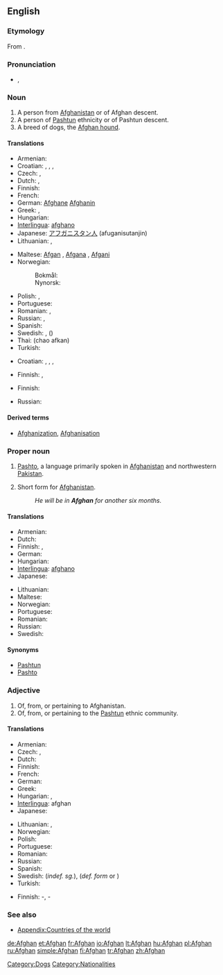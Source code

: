 {{also|afghan}}
==English==

{{wikipedia}}
{{wikipedia|Origins of the name Afghan}}

===Etymology===
From  {{etyl|sa}} {{term|sc=Deva|अस्वक|tr=a-svaka||horseman; horse people; horse breeders; land of horses|lang=sa}}.

===Pronunciation===
* {{a|UK}} {{IPA|/ˈæfˌɡæn/}}, {{SAMPA|/"{f%g{n/}}

===Noun===
{{en-noun}}

# A person from [[Afghanistan]] or of Afghan descent.
# A person of [[Pashtun]] ethnicity or of Pashtun descent.
# A breed of dogs, the [[Afghan hound]].

====Translations====
{{trans-top|person from Afghanistan}}
* Armenian: {{t-|hy|աֆղան|tr=afġan}}
* Croatian: {{t-|hr|Afgan|m|alt=Àfgan}}, {{t-|hr|Afganka|f|alt=Àfgānka}}, {{t-|hr|Afganistanac|m|alt=Afganistánac}}, {{t-|hr|Afganistanka|f|alt=Afganìstānka}}
* Czech: {{t-|cs|Afghánec|m}}, {{t-|cs|Afgánec|m}}
* Dutch: {{t+|nl|Afghaan|m}}, {{t+|nl|Afghaanse|f}}
* Finnish: {{t+|fi|afganistanilainen}}
* French: {{t+|fr|Afghan}}
* German: [[Afghane]] {{m}} [[Afghanin]] {{f}}
* Greek: {{t+|el|Αφγανός|m}}, {{t-|el|Αφγανή|f}}
* Hungarian: {{t+|hu|afgán}}
* [[Interlingua]]: [[afghano]]
* Japanese: [[アフガニスタン人]] (afuganisutanjin)
* Lithuanian: {{t+|lt|afganistanietis|m|xs=Lithuanian}},  {{t+|lt|afganistanietė|f|xs=Lithuanian}}
{{trans-mid}}
* Maltese: [[Afgan]] {{m}}, [[Afgana]] {{f}}, [[Afgani]] {{p}}
* Norwegian:
*: Bokmål: {{t+|no|afghaner|m}}
*: Nynorsk: {{t+|nn|afghanar|m|xs=Norwegian Nynorsk}}
* Polish: {{t+|pl|Afgańczyk|m}}, {{t+|pl|Afganka|f}}
* Portuguese: {{t+|pt|afegão}}
* Romanian: {{t+|ro|afgan|m}}, {{t+|ro|afgană|f}}
* Russian: {{t+|ru|афганец|m|tr=afgánec}}, {{t+|ru|афганка|f|tr=afgánka}}
* Spanish: {{t+|es|afgano}}
* Swedish: {{t|sv|afghan}}, {{t|sv|afghanska}} ({{f}})
* Thai: {{Thai|[[ชาวอาฟกัน]]}} (chao afkan)
* Turkish: {{t-|tr|afgan}}
{{trans-bottom}}

{{trans-top|person of Pashtun ethnicity}}
* Croatian: {{t-|hr|Afgan|m|alt=Àfgan}}, {{t-|hr|Afganka|f|alt=Àfgānka}}, {{t-|hr|Afganistanac|m|alt=Afganistánac}}, {{t-|hr|Afganistanka|f|alt=Afganìstānka}}
{{trans-mid}}
* Finnish: {{t|fi|pataani}}, {{t-|fi|afgaani}}
{{trans-bottom}}

{{trans-top|Afghan hound}}
* Finnish: {{t+|fi|afgaaninvinttikoira}}
{{trans-mid}}
* Russian: {{t-|ru|афганская борзая|f|tr=afgánskaja borzája}}
{{trans-bottom}}

====Derived terms====
* [[Afghanization]], [[Afghanisation]]

===Proper noun===
{{en-proper noun}}

# [[Pashto]], a language primarily spoken in [[Afghanistan]] and northwestern [[Pakistan]].
# {{context|UK|military slang}} Short form for [[Afghanistan]].
#: ''He will be in '''Afghan''' for another six months.''

====Translations====
{{trans-top|Pashto language}}
* Armenian: {{t-|hy|աֆղաներեն|tr=afġaneren}}
* Dutch: {{t+|nl|Afghaans}}
* Finnish: {{t+|fi|paštu}}, {{t-|fi|afgaani}}
* German: {{t-|de|Afghanisch}}
* Hungarian: {{t+|hu|afgán}}
* [[Interlingua]]: [[afghano]]
* Japanese: {{t-|ja|アフガニスタン語|tr=afuganisutango}}
{{trans-mid}}
* Lithuanian: {{t|lt|afganistaniečių|p|xs=Lithuanian}}
* Maltese: {{t-|mt|L-Afgan|xs=Maltese}}
* Norwegian: {{t+|no|afghansk}}
* Portuguese: {{t+|pt|afegão}}
* Romanian: {{t+|ro|afgană|f}}
* Russian: {{t+|ru|афганский|tr=afgánskij}}
* Swedish: {{t+|sv|afghanska}}
{{trans-bottom}}

====Synonyms====
* [[Pashtun]]
* [[Pashto]]

===Adjective===
{{en-adj|-}}

# Of, from, or pertaining to Afghanistan.
# Of, from, or pertaining to the [[Pashtun]] ethnic community.

====Translations====
{{trans-top|pertaining to Afghanistan}}
* Armenian: {{t|hy|աֆղանական|tr=afġanakan}}
* Czech: {{t-|cs|afgánský|m}}, {{t-|cs|afghánský|m}}
* Dutch: {{t+|nl|Afghaans}}
* Finnish: {{t+|fi|afganistanilainen}}
* French: {{t+|fr|afghan}}
* German: {{t+|de|afghanisch}}
* Greek: {{t-|el|αφγανικός||tr=afganikós}}
* Hungarian: {{t+|hu|afgán}}, {{t+|hu|afganisztáni}}
* [[Interlingua]]: afghan
* Japanese: {{t-|ja|アフガニスタンの|tr=afuganisutan no}}
{{trans-mid}}
* Lithuanian: {{t|lt|afganištanietiškas|m|xs=Lithuanian}},  {{t|lt|afganistanietiška|f|xs=Lithuanian}}
* Norwegian: {{t+|no|afghansk}}
* Polish: {{t+|pl|afgański|m}}
* Portuguese: {{t+|pt|afegão}}
* Romanian: {{t+|ro|afgan}}
* Russian: {{t+|ru|афганский|tr=afgánskij}}
* Spanish: {{t+|es|afgano}}
* Swedish: {{t|sv|afghansk}} (''indef. sg.''), {{t|sv|afghanska}} (''def. form'' or  {{p}})
* Turkish: {{t-|tr|afgan}}
{{trans-bottom}}

{{trans-top|pertaining to Pashtun}}
* Finnish: {{t|fi|pataani}}-, {{t-|fi|afgaani}}-
{{trans-mid}}
{{trans-bottom}}

===See also===
* [[Appendix:Countries of the world]]

[[Category:Dogs]]
[[Category:Nationalities]]

[[de:Afghan]]
[[et:Afghan]]
[[fr:Afghan]]
[[io:Afghan]]
[[lt:Afghan]]
[[hu:Afghan]]
[[pl:Afghan]]
[[ru:Afghan]]
[[simple:Afghan]]
[[fi:Afghan]]
[[tr:Afghan]]
[[zh:Afghan]]